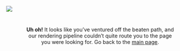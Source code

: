 ![](assets/404-error.png){fig-align="center"}

<p style="text-align: center; width: 404px; margin: 40px auto">**Uh oh!** It looks like you've ventured off the beaten path, and our rendering pipeline couldn't quite route you to the page you were looking for.  Go back to the [main page](index.qmd).</p>
